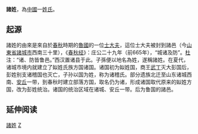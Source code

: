 {{Unreferenced|time=2020-07-27T00:42:20+00:00}}
{{姓氏
|姓氏=诸
|繁體=諸
|簡體=诸
|拼音=Zhū
|中国大陆=Zhu
|台湾=Chu
|香港=Chu
|澳门=Chu
|新加坡=
|马来西亚=
|越南=Chu
|韩国=
|反切=
|同音字=
|堂号=
|郡望=[[琅琊郡|琅琊郡]]
}}

'''諸姓'''，為[[中國|中國]]一[[姓氏|姓氏]]。
==起源==
諸姓的由來是來自於[[春秋时期|春秋]]時期的[[魯國|魯國]]的一位[[士大夫|士大夫]]，這位士大夫被封到諸邑（今[[山東省|山東省]][[諸城市|諸城市]]西南三十里），《[[春秋经|春秋经]]》：庄公二十九年（前665年），“城诸及防”。[[杜预|杜]]注：“诸、防皆鲁邑。”西汉置诸县于此。子孫便以地名為姓，遂稱諸姓。在夏代，诸城市境内就建立了姒姓氏族方国诸国。诸国初为姒姓国，商王[[武丁|武丁]]灭大彭国后，彭姓别支诸稽国也灭亡，子孙以国为姓，称为诸稽氏。部分遗族北迁至山东诸城西南、[[安丘|安丘]]一带，到春秋时建立部落方国，取名仍为诸，形成诸国取代原来的姒姓方国，改为彭姓统治。诸国的统治区域在诸城、安丘一带。后为鲁国的諸邑。


== 延伸阅读 ==
{{Wikisource further reading}}


{{姓氏小作品}}

[[Category:諸姓|]]
[[Category:漢姓|Z]]